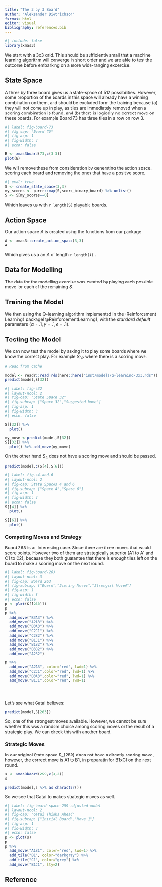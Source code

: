 ```yaml
---
title: "The 3 by 3 Board"
author: "Aleksander Dietrichson"
format: html
editor: visual
bibliography: references.bib
---
```


```r
#| include: false
library(xmas3)

```

We start with a 3x3 grid. This should be sufficiently small that a machine learning algorithm will converge in short order and we are able to test the outcome before embarking on a more wide-ranging excercise.

## State Space

A three by three board gives us a state-space of 512 possibilities. However, some proportion of the boards in this space will already have a winning combination on them, and should be excluded form the training because (a) they will not come up in play, as tiles are immediately removed when a scoring combination is found, and (b) there is logically no correct move on these boards. For example Board 73 has three tiles in a row on row 3.

```r
#| label: fig-board-73
#| fig-cap: "Board 73"
#| fig-asp: 1
#| fig-width: 3
#| echo: false

B <- xmas3board(73,c(3,3))
plot(B)

```

We will remove these from consideration by generating the action space, scoring each board and removing the ones that have a positive score.

```r
#| eval: true
S <- create_state_space(3,3)
my_scores <- purrr::map(S,score_binary_board) %>% unlist()
S <- S[my_scores==0] 
```

Which leaves us with `r length(S)` playable boards.

## Action Space

Our action space *A* is created using the functions from our package

```r
A <- xmas3::create_action_space(3,3)
A
```

Which gives us a an *A* of length `r length(A)` .

## Data for Modelling

The data for the modelling exercise was created by playing each possible move for each of the remaining *S.*

## Training the Model

We then using the Q-learning algorithm implemented in the {Reinforcement Learning} package[@ReinforcementLearning], with the *standard default* parameters ($\alpha=.1,\gamma=.1, \epsilon=.1$).

## Testing the Model

We can now test the model by asking it to play some boards where we know the correct play. For example $S_{32}$ where there is a scoring move.

```r
# Read from cache

model <- readr::read_rds(here::here("inst/models/q-learning-3x3.rds"))
predict(model,S[32])
```

```r
#| label: fig-s32 
#| layout-ncol: 2
#| fig-cap: "State Space 32"
#| fig-subcap: ["Space 32","Suggested Move"]
#| fig-asp: 1
#| fig-width: 3
#| echo: false

S[[32]] %>% 
  plot()

my_move <-predict(model,S[32])
S[[32]] %>% 
  plot() %>% add_move(my_move)

```

On the other hand $S_{4}$ does not have a scoring move and should be passed.

```r
predict(model,c(S[4],S[6]))
```

```r
#| label: fig-s4-and-6 
#| layout-ncol: 2
#| fig-cap: State Spaces 4 and 6
#| fig-subcap: ["Space 4","Space 6"]
#| fig-asp: 1
#| fig-width: 3
#| echo: false
S[[4]] %>% 
  plot()

S[[6]] %>% 
  plot()

```

### Competing Moves and Strategy

Board 263 is an interesting case. Since there are three moves that would score points. However two of them are strategically superior (A1 to A1 and C1 to C2), because they both guarantee that there is enough tiles left on the board to make a scoring move on the next round.

```r
#| label: fig-board-263 
#| layout-ncol: 3
#| fig-cap: Board 263
#| fig-subcap: ["Board","Scoring Moves","Strongest Moved"]
#| fig-asp: 1
#| fig-width: 3
#| echo: false
p <- plot(S[[263]])
p
p %>% 
  add_move("B3A3") %>% 
  add_move("A2A3") %>% 
  add_move("B3A3") %>% 
  add_move("C2C1") %>% 
  add_move("C2B2") %>% 
  add_move("B1C1") %>% 
  add_move("B1B2") %>% 
  add_move("B3B2") %>% 
  add_move("A2B2")

p %>% 
  add_move("A2A3", color="red", lwd=1) %>% 
  add_move("C2C1",color="red", lwd=1) %>% 
  add_move("B3A3",color="red", lwd=1) %>% 
  add_move("B1C1",color="red", lwd=1)
  




```

Let's see what Gatai believes:

```r
predict(model,S[263])
```

So, one of the strongest moves available. However, we cannot be sure whether this was a random choice among scoring moves or the result of a strategic play. We can check this with another board.

### Strategic Moves

In our original State space \$\_{259} does not have a directly scoring move, however, the correct move is A1 to B1, in preparatin for B1xC1 on the next round.

```r
s <- xmas3board(259,c(3,3))
s
```

```r
predict(model,s %>% as.character())
```

So we see that Gatai to makes strategic moves as well.

```r
#| label: fig-board-space-259-adjusted-model  
#| layout-ncol: 2
#| fig-cap: "Gatai Thinks Ahead"
#| fig-subcap: ["Initial Board","Move 1"]
#| fig-asp: 1
#| fig-width: 3
#| echo: false
p <- plot(s)
p
p %>% 
  add_move("A1B1", color="red", lwd=1) %>% 
  add_tile("B1", color="darkgrey") %>% 
  add_tile("C1", color="grey") %>% 
  add_move("B1C1", lty=2)

```

## Reference
